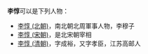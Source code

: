 '''李惇'''可以是下列人物：
*[[李惇_(北朝)|李惇 (北朝)]]，南北朝北周軍事人物，李穆子
*[[李惇_(宋朝)|李惇 (宋朝)]]，是北宋朝宰相
*[[李惇_(清朝)|李惇 (清朝)]]，字成裕，又字孝臣，江苏高邮人

{{消歧义|C惇|Cat=二字李姓人名消歧义}}